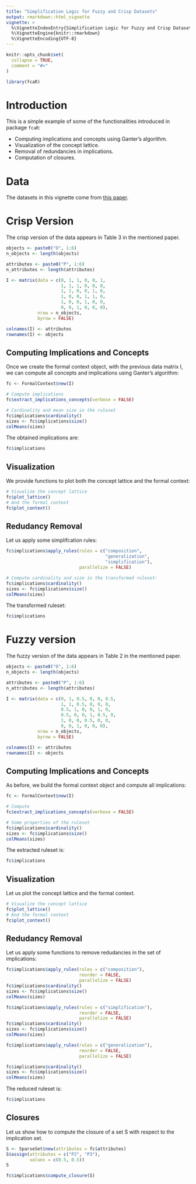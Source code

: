 ```yaml
---
title: "Simplification Logic for Fuzzy and Crisp Datasets"
output: rmarkdown::html_vignette
vignette: >
  %\VignetteIndexEntry{Simplification Logic for Fuzzy and Crisp Datasets}
  %\VignetteEngine{knitr::rmarkdown}
  %\VignetteEncoding{UTF-8}
---
```


```r
knitr::opts_chunk$set(
  collapse = TRUE,
  comment = "#>"
)
```

```r
library(fcaR)
```

# Introduction

This is a simple example of some of the functionalities introduced in package `fcaR`:

- Computing implications and concepts using Ganter's algorithm.
- Visualization of the concept lattice.
- Removal of redundancies in implications.
- Computation of closures.

# Data

The datasets in this vignette come from [this paper](https://www.sciencedirect.com/science/article/pii/S1877705812021418).

# Crisp Version

The crisp version of the data appears in Table 3 in the mentioned paper.

```r
objects <- paste0("O", 1:6)
n_objects <- length(objects)

attributes <- paste0("P", 1:6)
n_attributes <- length(attributes)

I <- matrix(data = c(0, 1, 1, 0, 0, 1,
                     1, 1, 1, 0, 0, 0,
                     1, 1, 0, 0, 1, 0,
                     1, 0, 0, 1, 1, 0,
                     1, 0, 0, 1, 0, 0,
                     0, 0, 1, 0, 0, 0),
            nrow = n_objects,
            byrow = FALSE)

colnames(I) <- attributes
rownames(I) <- objects
```

## Computing Implications and Concepts

Once we create the formal context object, with the previous data matrix I, we can compute all concepts and implications using Ganter's algorithm:
```r
fc <- FormalContext$new(I)

# Compute implications
fc$extract_implications_concepts(verbose = FALSE)

# Cardinality and mean size in the ruleset
fc$implications$cardinality()
sizes <- fc$implications$size()
colMeans(sizes)
```

The obtained implications are:
```r
fc$implications
```

## Visualization

We provide functions to plot both the concept lattice and the formal context:

```r
# Visualize the concept lattice
fc$plot_lattice()
# And the formal context
fc$plot_context()
```

## Redudancy Removal

Let us apply some simplifcation rules:
```r
fc$implications$apply_rules(rules = c("composition",
                                      "generalization",
                                      "simplification"),
                            parallelize = FALSE)

# Compute cardinality and size in the transformed ruleset:
fc$implications$cardinality()
sizes <- fc$implications$size()
colMeans(sizes)
```

The transformed ruleset:
```r
fc$implications
```

# Fuzzy version

The fuzzy version of the data appears in Table 2 in the mentioned paper.

```r
objects <- paste0("O", 1:6)
n_objects <- length(objects)

attributes <- paste0("P", 1:6)
n_attributes <- length(attributes)

I <- matrix(data = c(0, 1, 0.5, 0, 0, 0.5,
                     1, 1, 0.5, 0, 0, 0,
                     0.5, 1, 0, 0, 1, 0,
                     0.5, 0, 0, 1, 0.5, 0,
                     1, 0, 0, 0.5, 0, 0,
                     0, 0, 1, 0, 0, 0),
            nrow = n_objects,
            byrow = FALSE)

colnames(I) <- attributes
rownames(I) <- objects
```

## Computing Implications and Concepts

As before, we build the formal context object and compute all implications:

```r
fc <- FormalContext$new(I)

# Compute
fc$extract_implications_concepts(verbose = FALSE)

# Some properties of the ruleset
fc$implications$cardinality()
sizes <- fc$implications$size()
colMeans(sizes)
```

The extracted ruleset is:
```r
fc$implications
```

## Visualization

Let us plot the concept lattice and the formal context.
```r
# Visualize the concept lattice
fc$plot_lattice()
# And the formal context
fc$plot_context()
```

## Redudancy Removal

Let us apply some functions to remove redudancies in the set of implications:

```r
fc$implications$apply_rules(rules = c("composition"), 
                            reorder = FALSE,
                            parallelize = FALSE)
fc$implications$cardinality()
sizes <- fc$implications$size()
colMeans(sizes)

fc$implications$apply_rules(rules = c("simplification"), 
                            reorder = FALSE,
                            parallelize = FALSE)
fc$implications$cardinality()
sizes <- fc$implications$size()
colMeans(sizes)

fc$implications$apply_rules(rules = c("generalization"), 
                            reorder = FALSE,
                            parallelize = FALSE)

fc$implications$cardinality()
sizes <- fc$implications$size()
colMeans(sizes)
```

The reduced ruleset is:
```r
fc$implications
```

## Closures

Let us show how to compute the closure of a set S with respect to the implication set.
```r
S <- SparseSet$new(attributes = fc$attributes)
S$assign(attributes = c("P2", "P3"),
         values = c(0.5, 0.5))
S

fc$implications$compute_closure(S)
```

